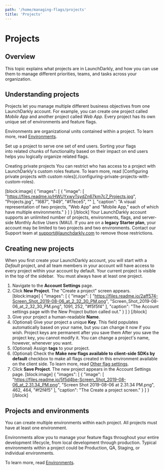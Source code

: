 ```yaml
---
path: '/home/managing-flags/projects'
title: 'Projects'
---
```


# Projects

## Overview

This topic explains what projects are in LaunchDarkly, and how you can use them to manage different priorities, teams, and tasks across your organization.

## Understanding projects

Projects let you manage multiple different business objectives from one LaunchDarkly account. For example, you can create one project called _Mobile App_ and another project called _Web App_. Every project has its own unique set of environments and feature flags.

Environments are organizational units contained within a project. To learn more, read [Environments](./environments).

Set up a project to serve one set of end users. Sorting your flags into related chunks of functionality based on their impact on end users helps you logically organize related flags.

<Callout intent="info">
  <CalloutTitle>Creating private projects</CalloutTitle>
  <CalloutDescription>
    You can restrict who has access to a project with LaunchDarkly's custom roles feature. To learn more, read
    [Configuring private projects with custom roles](./configuring-private-projects-with-custom-roles).
  </CalloutDescription>
</Callout>

[block:image]
{
"images": [
{
"image": [
"https://files.readme.io/HWUYxwyTsydZn67km7c7_Projects.jpg",
"Projects.jpg",
"1687",
"949",
"#f7ece5",
""
],
"caption": "A visual representation of two projects, \"Web App\" and \"Mobile App,\" each of which have multiple environments."
}
]
}
[/block]
Your LaunchDarkly account supports an unlimited number of projects, environments, flags, and server-side Monthly Active Users (MAU). If you are on a **legacy Starter plan**, your account may be limited to two projects and two environments. Contact our Support team at support@launchdarkly.com to remove those restrictions.

## Creating new projects

When you first create your LaunchDarkly account, you will start with a _Default_ project, and all team members in your account will have access to every project within your account by default. Your current project is visible in the top of the sidebar.  You must always have at least one project.

1. Navigate to the **Account Settings** page.
2. Click **New Project**. The "Create a project" screen appears.
   [block:image]
   {
   "images": [
   {
   "image": [
   "https://files.readme.io/2aff574-Screen_Shot_2019-08-06_at_2_32_30_PM.png",
   "Screen_Shot_2019-08-06_at_2_32_30_PM.png",
   1091,
   252,
   "#f5f5f4"
   ],
   "caption": "The Account settings page with the New Project button called out."
   }
   ]
   }
   [/block]
3. Give your project a human-readable **Name**.
4. (Optional) Give your project a unique **Key**. This field populates automatically based on your name, but you can change it now if you wish.
   <Callout intent="alert">
     <CalloutTitle>Project keys are permanent after you save them</CalloutTitle>
     <CalloutDescription>
       After you save the project key, you cannot modify it. You can change a project's name, however, whenever you
       want.
     </CalloutDescription>
   </Callout>
5. (Optional) Assign **tags** to your project.
6. (Optional) Check the **Make new flags available to client-side SDKs by default** checkbox to make all flags created in this environment available on the client side. To learn more, read [Other flag settings](./other-flag-settings).
7. Click **Save Project**. The new project appears in the Account Settings page.
   [block:image]
   {
   "images": [
   {
   "image": [
   "https://files.readme.io/5f5d4be-Screen_Shot_2019-08-06_at_2.31.34_PM.png",
   "Screen Shot 2019-08-06 at 2.31.34 PM.png",
   462,
   464,
   "#f2f4f5"
   ],
   "caption": "The Create a project screen."
   }
   ]
   }
   [/block]

## Projects and environments

You can create multiple environments within each project. All projects must have at least one environment.

Environments allow you to manage your feature flags throughout your entire development lifecycle, from local development through production. Typical environments within a project could be Production, QA, Staging, or individual environments.

To learn more, read [Environments](./environments).
